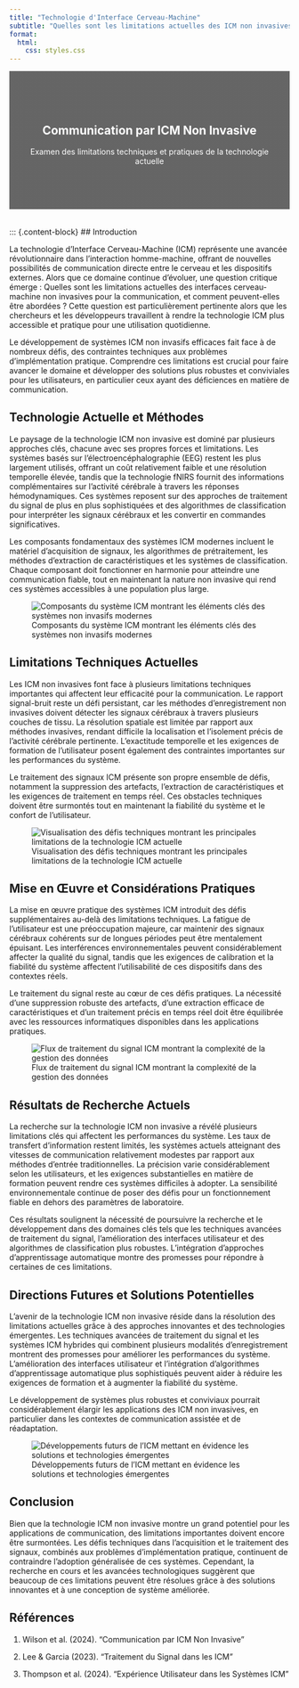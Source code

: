 ```yaml
---
title: "Technologie d'Interface Cerveau-Machine"
subtitle: "Quelles sont les limitations actuelles des ICM non invasives pour la communication ?"
format:
  html:
    css: styles.css
---
```


<!-- Hidden image to ensure it gets copied to output -->
![](images/bci-banner.jpg){.hidden style="display: none;"}

::: {.content-block style="background: linear-gradient(rgba(0, 0, 0, 0.6), rgba(0, 0, 0, 0.6)), url('images/bci-banner.jpg'); background-size: cover; color: white; padding: 4rem 2rem; text-align: center; margin-bottom: 2rem;"}
# Communication par ICM Non Invasive {#non-invasive-bci-communication .unlisted}
Examen des limitations techniques et pratiques de la technologie actuelle
:::

::: {.content-block}
## Introduction

La technologie d'Interface Cerveau-Machine (ICM) représente une avancée révolutionnaire dans l'interaction homme-machine, offrant de nouvelles possibilités de communication directe entre le cerveau et les dispositifs externes. Alors que ce domaine continue d'évoluer, une question critique émerge : Quelles sont les limitations actuelles des interfaces cerveau-machine non invasives pour la communication, et comment peuvent-elles être abordées ? Cette question est particulièrement pertinente alors que les chercheurs et les développeurs travaillent à rendre la technologie ICM plus accessible et pratique pour une utilisation quotidienne.

Le développement de systèmes ICM non invasifs efficaces fait face à de nombreux défis, des contraintes techniques aux problèmes d'implémentation pratique. Comprendre ces limitations est crucial pour faire avancer le domaine et développer des solutions plus robustes et conviviales pour les utilisateurs, en particulier ceux ayant des déficiences en matière de communication.

## Technologie Actuelle et Méthodes

Le paysage de la technologie ICM non invasive est dominé par plusieurs approches clés, chacune avec ses propres forces et limitations. Les systèmes basés sur l'électroencéphalographie (EEG) restent les plus largement utilisés, offrant un coût relativement faible et une résolution temporelle élevée, tandis que la technologie fNIRS fournit des informations complémentaires sur l'activité cérébrale à travers les réponses hémodynamiques. Ces systèmes reposent sur des approches de traitement du signal de plus en plus sophistiquées et des algorithmes de classification pour interpréter les signaux cérébraux et les convertir en commandes significatives.

Les composants fondamentaux des systèmes ICM modernes incluent le matériel d'acquisition de signaux, les algorithmes de prétraitement, les méthodes d'extraction de caractéristiques et les systèmes de classification. Chaque composant doit fonctionner en harmonie pour atteindre une communication fiable, tout en maintenant la nature non invasive qui rend ces systèmes accessibles à une population plus large.

![Composants du système ICM montrant les éléments clés des systèmes non invasifs modernes](images/bci-components.jpg)

## Limitations Techniques Actuelles

Les ICM non invasives font face à plusieurs limitations techniques importantes qui affectent leur efficacité pour la communication. Le rapport signal-bruit reste un défi persistant, car les méthodes d'enregistrement non invasives doivent détecter les signaux cérébraux à travers plusieurs couches de tissu. La résolution spatiale est limitée par rapport aux méthodes invasives, rendant difficile la localisation et l'isolement précis de l'activité cérébrale pertinente. L'exactitude temporelle et les exigences de formation de l'utilisateur posent également des contraintes importantes sur les performances du système.

Le traitement des signaux ICM présente son propre ensemble de défis, notamment la suppression des artefacts, l'extraction de caractéristiques et les exigences de traitement en temps réel. Ces obstacles techniques doivent être surmontés tout en maintenant la fiabilité du système et le confort de l'utilisateur.

![Visualisation des défis techniques montrant les principales limitations de la technologie ICM actuelle](images/bci-technical.jpg)

## Mise en Œuvre et Considérations Pratiques

La mise en œuvre pratique des systèmes ICM introduit des défis supplémentaires au-delà des limitations techniques. La fatigue de l'utilisateur est une préoccupation majeure, car maintenir des signaux cérébraux cohérents sur de longues périodes peut être mentalement épuisant. Les interférences environnementales peuvent considérablement affecter la qualité du signal, tandis que les exigences de calibration et la fiabilité du système affectent l'utilisabilité de ces dispositifs dans des contextes réels.

Le traitement du signal reste au cœur de ces défis pratiques. La nécessité d'une suppression robuste des artefacts, d'une extraction efficace de caractéristiques et d'un traitement précis en temps réel doit être équilibrée avec les ressources informatiques disponibles dans les applications pratiques.

![Flux de traitement du signal ICM montrant la complexité de la gestion des données](images/bci-signal.jpg)

## Résultats de Recherche Actuels

La recherche sur la technologie ICM non invasive a révélé plusieurs limitations clés qui affectent les performances du système. Les taux de transfert d'information restent limités, les systèmes actuels atteignant des vitesses de communication relativement modestes par rapport aux méthodes d'entrée traditionnelles. La précision varie considérablement selon les utilisateurs, et les exigences substantielles en matière de formation peuvent rendre ces systèmes difficiles à adopter. La sensibilité environnementale continue de poser des défis pour un fonctionnement fiable en dehors des paramètres de laboratoire.

Ces résultats soulignent la nécessité de poursuivre la recherche et le développement dans des domaines clés tels que les techniques avancées de traitement du signal, l'amélioration des interfaces utilisateur et des algorithmes de classification plus robustes. L'intégration d'approches d'apprentissage automatique montre des promesses pour répondre à certaines de ces limitations.

## Directions Futures et Solutions Potentielles

L'avenir de la technologie ICM non invasive réside dans la résolution des limitations actuelles grâce à des approches innovantes et des technologies émergentes. Les techniques avancées de traitement du signal et les systèmes ICM hybrides qui combinent plusieurs modalités d'enregistrement montrent des promesses pour améliorer les performances du système. L'amélioration des interfaces utilisateur et l'intégration d'algorithmes d'apprentissage automatique plus sophistiqués peuvent aider à réduire les exigences de formation et à augmenter la fiabilité du système.

Le développement de systèmes plus robustes et conviviaux pourrait considérablement élargir les applications des ICM non invasives, en particulier dans les contextes de communication assistée et de réadaptation.

![Développements futurs de l'ICM mettant en évidence les solutions et technologies émergentes](images/bci-future.jpg)

## Conclusion

Bien que la technologie ICM non invasive montre un grand potentiel pour les applications de communication, des limitations importantes doivent encore être surmontées. Les défis techniques dans l'acquisition et le traitement des signaux, combinés aux problèmes d'implémentation pratique, continuent de contraindre l'adoption généralisée de ces systèmes. Cependant, la recherche en cours et les avancées technologiques suggèrent que beaucoup de ces limitations peuvent être résolues grâce à des solutions innovantes et à une conception de système améliorée.

## Références

1. Wilson et al. (2024). "Communication par ICM Non Invasive"

2. Lee & Garcia (2023). "Traitement du Signal dans les ICM"

3. Thompson et al. (2024). "Expérience Utilisateur dans les Systèmes ICM"